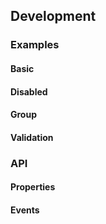 


## Development

### Examples

#### Basic

<Playground name="radio"></Playground>

#### Disabled

<Playground name="radio-disabled"></Playground>

#### Group

<Playground name="radio-group" height="12rem"></Playground>

#### Validation

<Playground name="radio-validation" height="16rem"></Playground>

### API

#### Properties

<Props />

#### Events

<Events />
